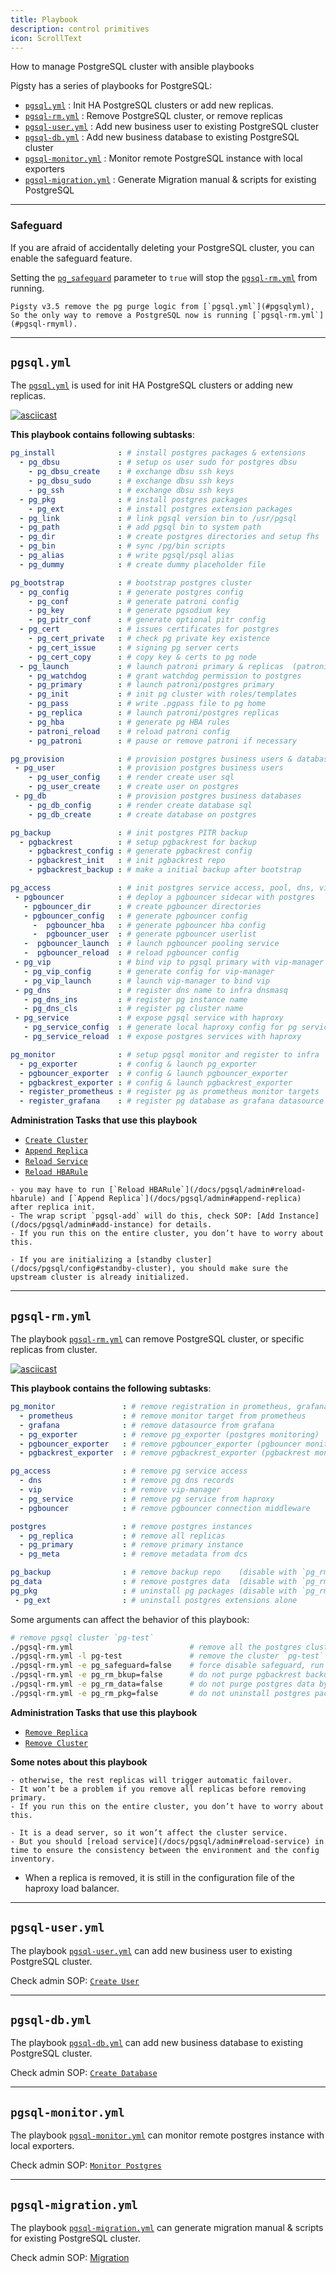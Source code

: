 ```yaml
---
title: Playbook
description: control primitives
icon: ScrollText
---
```


How to manage PostgreSQL cluster with ansible playbooks

Pigsty has a series of playbooks for PostgreSQL:

- [`pgsql.yml`](/docs/pgsql/playbook/#pgsqlyml) : Init HA PostgreSQL clusters or add new replicas.
- [`pgsql-rm.yml`](/docs/pgsql/playbook/#pgsql-rmyml) : Remove PostgreSQL cluster, or remove replicas
- [`pgsql-user.yml`](/docs/pgsql/playbook/#pgsql-useryml) : Add new business user to existing PostgreSQL cluster
- [`pgsql-db.yml`](/docs/pgsql/playbook/#pgsql-dbyml) : Add new business database to existing PostgreSQL cluster
- [`pgsql-monitor.yml`](/docs/pgsql/playbook/#pgsql-monitoryml) : Monitor remote PostgreSQL instance with local exporters
- [`pgsql-migration.yml`](/docs/pgsql/playbook/#pgsql-migrationyml) : Generate Migration manual & scripts for existing PostgreSQL

------

### Safeguard

If you are afraid of accidentally deleting your PostgreSQL cluster, you can enable the safeguard feature.

Setting the [`pg_safeguard`](/docs/pgsql/param#pg_safeguard) parameter to `true` will stop the [`pgsql-rm.yml`](#pgsql-rmyml) from running.

<Callout title="Before Pigsty v3.5, pgsql.yml can nuke your database with fat finger, use with caution!" type="warning">

    Pigsty v3.5 remove the pg purge logic from [`pgsql.yml`](#pgsqlyml),
    So the only way to remove a PostgreSQL now is running [`pgsql-rm.yml`](#pgsql-rmyml).

</Callout>



------

## `pgsql.yml`

The [`pgsql.yml`](https://github.com/pgsty/pigsty/blob/main/pgsql.yml) is used for init HA PostgreSQL clusters or adding new replicas.

[![asciicast](/img/asciinema/pgsql.svg)](https://asciinema.org/a/566417)

**This playbook contains following subtasks**:

```yaml
pg_install              : # install postgres packages & extensions
  - pg_dbsu             : # setup os user sudo for postgres dbsu
    - pg_dbsu_create    : # exchange dbsu ssh keys
    - pg_dbsu_sudo      : # exchange dbsu ssh keys
    - pg_ssh            : # exchange dbsu ssh keys
  - pg_pkg              : # install postgres packages
    - pg_ext            : # install postgres extension packages
  - pg_link             : # link pgsql version bin to /usr/pgsql
  - pg_path             : # add pgsql bin to system path
  - pg_dir              : # create postgres directories and setup fhs
  - pg_bin              : # sync /pg/bin scripts
  - pg_alias            : # write pgsql/psql alias
  - pg_dummy            : # create dummy placeholder file
```
```yaml
pg_bootstrap            : # bootstrap postgres cluster
  - pg_config           : # generate postgres config
    - pg_conf           : # generate patroni config
    - pg_key            : # generate pgsodium key
    - pg_pitr_conf      : # generate optional pitr config
  - pg_cert             : # issues certificates for postgres
    - pg_cert_private   : # check pg private key existence
    - pg_cert_issue     : # signing pg server certs
    - pg_cert_copy      : # copy key & certs to pg node
  - pg_launch           : # launch patroni primary & replicas  (patroni)
    - pg_watchdog       : # grant watchdog permission to postgres
    - pg_primary        : # launch patroni/postgres primary
    - pg_init           : # init pg cluster with roles/templates
    - pg_pass           : # write .pgpass file to pg home
    - pg_replica        : # launch patroni/postgres replicas
    - pg_hba            : # generate pg HBA rules
    - patroni_reload    : # reload patroni config
    - pg_patroni        : # pause or remove patroni if necessary
```
```yaml
pg_provision            : # provision postgres business users & databases
 - pg_user              : # provision postgres business users
    - pg_user_config    : # render create user sql
    - pg_user_create    : # create user on postgres
 - pg_db                : # provision postgres business databases
    - pg_db_config      : # render create database sql
    - pg_db_create      : # create database on postgres
```
```yaml
pg_backup               : # init postgres PITR backup
  - pgbackrest          : # setup pgbackrest for backup
    - pgbackrest_config : # generate pgbackrest config
    - pgbackrest_init   : # init pgbackrest repo
    - pgbackrest_backup : # make a initial backup after bootstrap
```
```yaml
pg_access               : # init postgres service access, pool, dns, vip, svc
 - pgbouncer            : # deploy a pgbouncer sidecar with postgres
   - pgbouncer_dir      : # create pgbouncer directories
   - pgbouncer_config   : # generate pgbouncer config
     -  pgbouncer_hba   : # generate pgbouncer hba config
     -  pgbouncer_user  : # generate pgbouncer userlist
   -  pgbouncer_launch  : # launch pgbouncer pooling service
   -  pgbouncer_reload  : # reload pgbouncer config
 - pg_vip               : # bind vip to pgsql primary with vip-manager
   - pg_vip_config      : # generate config for vip-manager
   - pg_vip_launch      : # launch vip-manager to bind vip
 - pg_dns               : # register dns name to infra dnsmasq
   - pg_dns_ins         : # register pg instance name
   - pg_dns_cls         : # register pg cluster name
 - pg_service           : # expose pgsql service with haproxy
   - pg_service_config  : # generate local haproxy config for pg services
   - pg_service_reload  : # expose postgres services with haproxy
```
```yaml
pg_monitor              : # setup pgsql monitor and register to infra
  - pg_exporter         : # config & launch pg_exporter
  - pgbouncer_exporter  : # config & launch pgbouncer_exporter
  - pgbackrest_exporter : # config & launch pgbackrest_exporter
  - register_prometheus : # register pg as prometheus monitor targets
  - register_grafana    : # register pg database as grafana datasource
```

**Administration Tasks that use this playbook**

- [`Create Cluster`](/docs/pgsql/admin#create-cluster)
- [`Append Replica`](/docs/pgsql/admin#append-replica)
- [`Reload Service`](/docs/pgsql/admin#reload-service)
- [`Reload HBARule`](/docs/pgsql/admin#reload-hbarule)

<Callout title="Init Primary before Replicas" type="warning">

    - you may have to run [`Reload HBARule`](/docs/pgsql/admin#reload-hbarule) and [`Append Replica`](/docs/pgsql/admin#append-replica) after replica init.
    - The wrap script `pgsql-add` will do this, check SOP: [Add Instance](/docs/pgsql/admin#add-instance) for details.
    - If you run this on the entire cluster, you don’t have to worry about this.

</Callout>


<Callout title="Init Upstream cluster before Standby Clusters" type="warning">

    - If you are initializing a [standby cluster](/docs/pgsql/config#standby-cluster), you should make sure the upstream cluster is already initialized.

</Callout>


------

## `pgsql-rm.yml`

The playbook [`pgsql-rm.yml`](https://github.com/pgsty/pigsty/blob/main/pgsql-rm.yml) can remove PostgreSQL cluster, or specific replicas from cluster.

[![asciicast](/img/asciinema/pgsql-rm.svg)](https://asciinema.org/a/566418)

**This playbook contains the following subtasks**:

```yaml
pg_monitor               : # remove registration in prometheus, grafana, nginx
  - prometheus           : # remove monitor target from prometheus
  - grafana              : # remove datasource from grafana
  - pg_exporter          : # remove pg_exporter (postgres monitoring)
  - pgbouncer_exporter   : # remove pgbouncer_exporter (pgbouncer monitoring)
  - pgbackrest_exporter  : # remove pgbackrest_exporter (pgbackrest monitoring)
```
```yaml
pg_access                : # remove pg service access
  - dns                  : # remove pg dns records
  - vip                  : # remove vip-manager
  - pg_service           : # remove pg service from haproxy
  - pgbouncer            : # remove pgbouncer connection middleware
```
```yaml
postgres                 : # remove postgres instances
  - pg_replica           : # remove all replicas
  - pg_primary           : # remove primary instance
  - pg_meta              : # remove metadata from dcs
```
```yaml
pg_backup                : # remove backup repo    (disable with `pg_rm_bkup=false`)
pg_data                  : # remove postgres data  (disable with `pg_rm_data=false`)
pg_pkg                   : # uninstall pg packages (disable with `pg_rm_pkg=false`)
 - pg_ext                : # uninstall postgres extensions alone
```

Some arguments can affect the behavior of this playbook:

```bash
# remove pgsql cluster `pg-test`
./pgsql-rm.yml                          # remove all the postgres clusters (VERY DANGEROUS)
./pgsql-rm.yml -l pg-test               # remove the cluster `pg-test`
./pgsql-rm.yml -e pg_safeguard=false    # force disable safeguard, run this playbook anyway
./pgsql-rm.yml -e pg_rm_bkup=false      # do not purge pgbackrest backup repo by default (keep the backup)
./pgsql-rm.yml -e pg_rm_data=false      # do not purge postgres data by default (keep the data)
./pgsql-rm.yml -e pg_rm_pkg=false       # do not uninstall postgres packages by default (keep the packages)
```

**Administration Tasks that use this playbook**

- [`Remove Replica`](/docs/pgsql/admin#remove-replica)
- [`Remove Cluster`](/docs/pgsql/admin#remove-cluster)

**Some notes about this playbook**

<Callout title="Do not run this playbook on single cluster primary directly when there are still replicas" type="warning">

    - otherwise, the rest replicas will trigger automatic failover.
    - It won’t be a problem if you remove all replicas before removing primary.
    - If you run this on the entire cluster, you don’t have to worry about this.

</Callout>

<Callout title="Reload service after removing replicas from cluster" type="info">

    - It is a dead server, so it won’t affect the cluster service.
    - But you should [reload service](/docs/pgsql/admin#reload-service) in time to ensure the consistency between the environment and the config inventory.

</Callout>







- When a replica is removed, it is still in the configuration file of the haproxy load balancer.

------

## `pgsql-user.yml`

The playbook [`pgsql-user.yml`](https://github.com/pgsty/pigsty/blob/main/pgsql-user.yml) can add new business user to existing PostgreSQL cluster.

Check admin SOP: [`Create User`](/docs/pgsql/admin#create-user)

------

## `pgsql-db.yml`

The playbook [`pgsql-db.yml`](https://github.com/pgsty/pigsty/blob/main/pgsql-db.yml) can add new business database to existing PostgreSQL cluster.

Check admin SOP: [`Create Database`](/docs/pgsql/admin#create-database)

------

## `pgsql-monitor.yml`

The playbook [`pgsql-monitor.yml`](https://github.com/pgsty/pigsty/blob/main/pgsql-monitor.yml) can monitor remote postgres instance with local exporters.

Check admin SOP: [`Monitor Postgres`](/docs/pgsql/monitor/#monitor-rds)

------

## `pgsql-migration.yml`

The playbook [`pgsql-migration.yml`](https://github.com/pgsty/pigsty/blob/main/pgsql-migration.yml) can generate migration manual & scripts for existing PostgreSQL cluster.

Check admin SOP: [Migration](/docs/pgsql/migration/)

